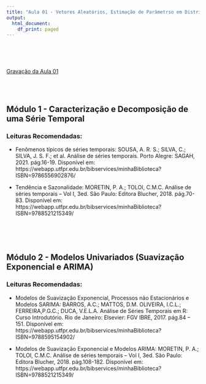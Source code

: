 ```yaml
---
title: "Aula 01 - Vetores Aleatórios, Estimação de Parâmetrso em Distribuições Multivariadas e Análise de Componentes Principais"
output:
  html_document:
    df_print: paged
---
```


<br>
<br>
<br>

[Gravação da Aula 01]()

<br>
<br>

## Módulo 1 - Caracterização e Decomposição de uma Série Temporal

 
### Leituras Recomendadas:
- Fenômenos típicos de séries temporais: SOUSA, A. R. S.; SILVA, C.; SILVA, J. S. F.; et al. Análise de séries temporais. Porto Alegre: SAGAH, 2021. pág.16-19. Disponível em: https://webapp.utfpr.edu.br/bibservices/minhaBiblioteca?ISBN=9786556902876/

- Tendência e Sazonalidade: MORETIN, P. A.; TOLOI, C.M.C. Análise de séries temporais – Vol I, 3ed. São Paulo: Editora Blucher, 2018. pág.70-83. Disponível em: https://webapp.utfpr.edu.br/bibservices/minhaBiblioteca?ISBN=9788521215349/


<br>
<br>
<br>



## Módulo 2 - Modelos Univariados (Suavização Exponencial e ARIMA)

### Leituras Recomendadas:
- Modelos de Suavização Exponencial, Processos não Estacionários e Modelos SARIMA: BARROS, A.C.; MATTOS, D.M. OLIVEIRA, I.C.L.; FERREIRA,P.G.C.; DUCA, V.E.L.A. Análise de Séries Temporais em R: Curso Introdutório. Rio de Janeiro: Elsevier: FGV IBRE, 2017. pág.84 – 151. Disponível em: https://webapp.utfpr.edu.br/bibservices/minhaBiblioteca?ISBN=9788595154902/

- Modelos de Suavização Exponencial e Modelos ARIMA: MORETIN, P. A.; TOLOI, C.M.C. Análise de séries temporais – Vol I, 3ed. São Paulo: Editora Blucher, 2018. pág.108-182. Disponível em: https://webapp.utfpr.edu.br/bibservices/minhaBiblioteca?ISBN=9788521215349/
